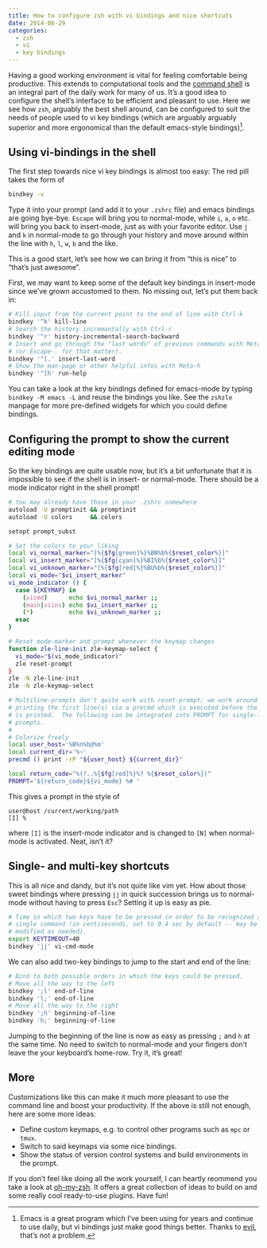 ```yaml
---
title: How to configure zsh with vi bindings and nice shortcuts
date: 2014-06-29
categories:
  - zsh
  - vi
  - key bindings
---
```


Having a good working environment is vital for feeling comfortable being
productive. This extends to computational tools and the [command
shell](https://en.wikipedia.org/wiki/command shell) is an integral part
of the daily work for many of us. It's a good idea to configure the
shell's interface to be efficient and pleasant to use. Here we see how
`zsh`{.verbatim}, arguably the best shell around, can be configured to
suit the needs of people used to vi key bindings (which are arguably
arguably superior and more ergonomical than the default emacs-style
bindings)[^1].

## Using vi-bindings in the shell

The first step towards nice vi key bindings is almost too easy: The red
pill takes the form of

``` .bash
bindkey -v
```

Type it into your prompt (and add it to your `.zshrc`{.verbatim}
file) and emacs bindings are going bye-bye. `Escape`{.verbatim}
will bring you to normal-mode, while `i`, `a`, `o` etc. will bring
you back to insert-mode, just as with your favorite editor. Use
`j` and `k` in normal-mode to go through your history and move
around within the line with `h`, `l`, `w`, `b` and the like.

This is a good start, let's see how we can bring it from "this is
nice" to "that's just awesome".

First, we may want to keep some of the default key bindings in
insert-mode since we've grown accustomed to them. No missing out,
let's put them back in:

``` .bash
# Kill input from the current point to the end of line with Ctrl-k
bindkey '^k' kill-line
# Search the history incremantally with Ctrl-r
bindkey '^r' history-incremental-search-backward
# Insert and go through the "last words" of previous commands with Meta-.
# (or Escape-. for that matter).
bindkey '^[.' insert-last-word
# Show the man-page or other helpful infos with Meta-h
bindkey '^[h' run-help
```

You can take a look at the key bindings defined for emacs-mode by
typing `bindkey -M emacs -L` and reuse the bindings you like. See
the `zshzle` manpage for more pre-defined widgets for which you
could define bindings.

## Configuring the prompt to show the current editing mode

So the key bindings are quite usable now, but it's a bit unfortunate
that it is impossible to see if the shell is in insert- or normal-mode.
There should be a mode indicator right in the shell prompt!

``` .bash
# You may already have those in your .zshrc somewhere
autoload -U promptinit && promptinit
autoload -U colors     && colors

setopt prompt_subst

# Set the colors to your liking
local vi_normal_marker="[%{$fg[green]%}%BN%b%{$reset_color%}]"
local vi_insert_marker="[%{$fg[cyan]%}%BI%b%{$reset_color%}]"
local vi_unknown_marker="[%{$fg[red]%}%BU%b%{$reset_color%}]"
local vi_mode="$vi_insert_marker"
vi_mode_indicator () {
  case ${KEYMAP} in
    (vicmd)      echo $vi_normal_marker ;;
    (main|viins) echo $vi_insert_marker ;;
    (*)          echo $vi_unknown_marker ;;
  esac
}

# Reset mode-marker and prompt whenever the keymap changes
function zle-line-init zle-keymap-select {
  vi_mode="$(vi_mode_indicator)"
  zle reset-prompt
}
zle -N zle-line-init
zle -N zle-keymap-select

# Multiline-prompts don't quite work with reset-prompt; we work around this by
# printing the first line(s) via a precmd which is executed before the prompt
# is printed.  The following can be integrated into PROMPT for single-line
# prompts.
#
# Colorize freely
local user_host='%B%n%b@%m'
local current_dir='%~'
precmd () print -rP "${user_host} ${current_dir}"

local return_code="%(?..%{$fg[red]%}%? %{$reset_color%})"
PROMPT='${return_code}${vi_mode} %# '
```

This gives a prompt in the style of

    user@host /current/working/path
    [I] %

where `[I]` is the insert-mode indicator and is changed to `[N]`
when normal-mode is activated. Neat, isn't it?

## Single- and multi-key shortcuts

This is all nice and dandy, but it's not quite like vim yet. How
about those sweet bindings where pressing `jj` in quick succession
brings us to normal-mode without having to press `Esc`? Setting it
up is easy as pie.

``` .bash
# Time in which two keys have to be pressed in order to be recognized as a
# single command (in centiseconds, set to 0.4 sec by default -- may be
# modified as needed).
export KEYTIMEOUT=40
bindkey 'jj' vi-cmd-mode
```

We can also add two-key bindings to jump to the start and end of the
line:

``` .bash
# Bind to both possible orders in which the keys could be pressed.
# Move all the way to the left
bindkey ';l' end-of-line
bindkey 'l;' end-of-line
# Move all the way to the right
bindkey ';h' beginning-of-line
bindkey 'h;' beginning-of-line
```

Jumping to the beginning of the line is now as easy as pressing
`;` and `h` at the same time. No need to switch to normal-mode and
your fingers don't leave the your keyboard's home-row. Try it,
it's great!

## More

Customizations like this can make it much more pleasant to use the
command line and boost your productivity. If the above is still not
enough, here are some more ideas:

-   Define custom keymaps, e.g. to control other programs such as
    `mpc` or `tmux`.
-   Switch to said keymaps via some nice bindings.
-   Show the status of version control systems and build environments in
    the prompt.

If you don't feel like doing all the work yourself, I can heartly
reommend you take a look at [oh-my-zsh](http://ohmyz.sh). It offers a
great collection of ideas to build on and some really cool ready-to-use
plugins. Have fun!

[^1]: Emacs is a great program which I've been using for years and
    continue to use daily, but vi bindings just make good things
    better. Thanks to
    [evil](https://gitorious.org/evil/pages/Home), that's not a
    problem.
